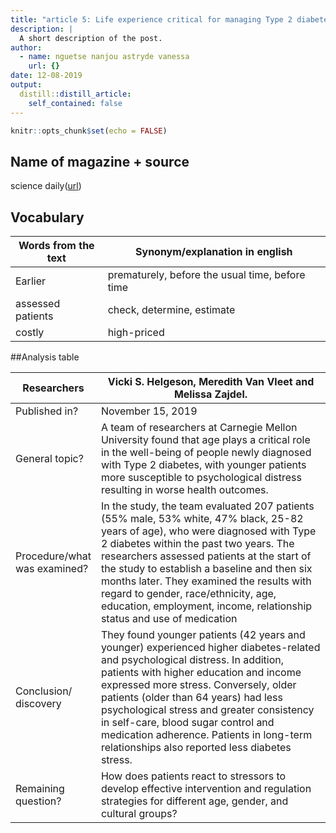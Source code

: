 ```yaml
---
title: "article 5: Life experience critical for managing Type 2 diabetes"
description: |
  A short description of the post.
author:
  - name: nguetse nanjou astryde vanessa
    url: {}
date: 12-08-2019
output:
  distill::distill_article:
    self_contained: false
---
```


```r
knitr::opts_chunk$set(echo = FALSE)
```

## Name of magazine + source

science daily([url](www.sciencedaily.com/releases/2019/11/191115074407.htm))


## Vocabulary

|  Words from the text |  Synonym/explanation in english                 |
| -------------------- | ----------------------------------------------- |
|  Earlier             | prematurely, before the usual time, before time |
| assessed patients    | check, determine, estimate                      |
| costly               | high-priced                                     |

##Analysis table

|  Researchers                  | Vicki S. Helgeson, Meredith Van Vleet and Melissa Zajdel.                                                                                                                                                                                                                                                                                                                                                                                   |
| ----------------------------- | ------------------------------------------------------------------------------------------------------------------------------------------------------------------------------------------------------------------------------------------------------------------------------------------------------------------------------------------------------------------------------------------------------------------------------------------- |
|  Published in?                | November 15, 2019                                                                                                                                                                                                                                                                                                                                                                                                                           |
|  General topic?               | A team of researchers at Carnegie Mellon University found that age plays a critical role in the well-being of people newly diagnosed with Type 2 diabetes, with younger patients more susceptible to psychological distress resulting in worse health outcomes.                                                                                                                                                                            |
|  Procedure/what was examined? | In the study, the team evaluated 207 patients (55% male, 53% white, 47% black, 25-82 years of age), who were diagnosed with Type 2 diabetes within the past two years. The researchers assessed patients at the start of the study to establish a baseline and then six months later. They examined the results with regard to gender, race/ethnicity, age, education, employment, income, relationship status and use of medication        |
|  Conclusion/ discovery        | They found younger patients (42 years and younger) experienced higher diabetes-related and psychological distress. In addition, patients with higher education and income expressed more stress. Conversely, older patients (older than 64 years) had less psychological stress and greater consistency in self-care, blood sugar control and medication adherence. Patients in long-term relationships also reported less diabetes stress. |
|  Remaining question?          | How does patients react to stressors to develop effective intervention and regulation strategies for different age, gender, and cultural groups?                                                                                                                                                                                                                                                                                            |

